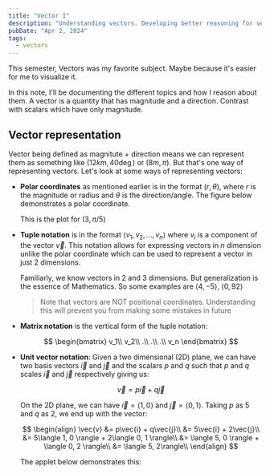 ```yaml
---
title: "Vector I"
description: "Understanding vectors. Developing better reasoning for vectors"
pubDate: "Apr 2, 2024"
tags:
  - vectors
---
```



This semester, Vectors was my favorite subject. Maybe because it's easier for me to visualize it.

In this note, I'll be documenting the different topics and how I reason about them. A vector is a quantity that has magnitude and a direction. Contrast with scalars which have only magnitude.

## Vector representation

Vector being defined as magnitute + direction means we can represent them as something like $(12km, 40\deg)$ or $(8m, \pi)$. But that's one way of representing vectors. Let's look at some ways of representing vectors:

- **Polar coordinates** as mentioned earlier is in the format $(r, \theta)$, where $r$ is the magnitude or radius and $\theta$ is the direction/angle. The figure below demonstrates a polar coordinate.

  <PolarCoordinate client:load />

  This is the plot for $(3,\pi/5)$

- **Tuple notation** is in the format $\langle v_1, v_2, ..., v_n \rangle$ where $v_i$ is a component of the vector $\vec{v}$. This notation allows for expressing vectors in $n$ dimension unlike the polar coordinate which can be used to represent a vector in just 2 dimensions.

  Familiarly, we know vectors in 2 and 3 dimensions. But generalization is the essence of Mathematics. So some examples are $\langle 4, -5 \rangle$, $\langle 0, 92 \rangle$

  > Note that vectors are NOT positional coordinates. Understanding this will prevent you from making some mistakes in future

- **Matrix notation** is the vertical form of the tuple notation:

  $$
  \begin{bmatrix}
  v_1\\
  v_2\\
  .\\
  .\\
  .\\
  v_n
  \end{bmatrix}
  $$

- **Unit vector notation**: Given a two dimensional (2D) plane, we can have two basis vectors $\vec{i}$ and $\vec{j}$ and the scalars $p$ and $q$ such that $p$ and $q$ scales $\vec{i}$ and $\vec{j}$ respectively giving us:

  $$
  \vec{v} = p\vec{i} + q\vec{j}
  $$

  On the 2D plane, we can have $\vec{i} = \langle 1, 0 \rangle$ and $\vec{j} = \langle 0, 1 \rangle$. Taking $p$ as $5$ and $q$ as $2$, we end up with the vector:

  $$
  \begin{align}
  \vec{v} &= p\vec{i} + q\vec{j}\\
   &= 5\vec{i} + 2\vec{j}\\
   &= 5\langle 1, 0 \rangle + 2\langle 0, 1 \rangle\\
   &= \langle 5, 0 \rangle + \langle 0, 2 \rangle\\
   &= \langle 5, 2\rangle\\
  \end{align}
  $$

  The applet below demonstrates this:

  <UnitVectorDemo client:load />